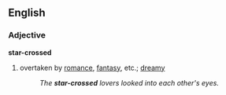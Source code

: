 ==English==
===Adjective===
'''star-crossed'''
#overtaken by [[romance]], [[fantasy]], etc.; [[dreamy]]
#:''The '''star-crossed''' lovers looked into each other's eyes.''